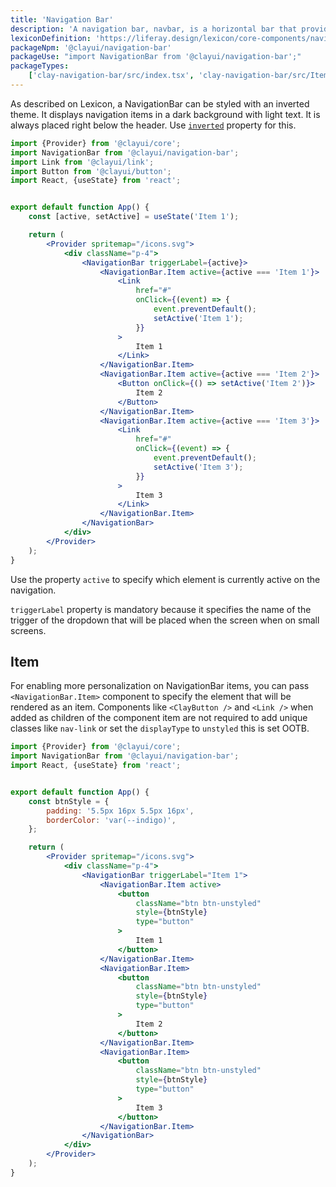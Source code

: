 ```yaml
---
title: 'Navigation Bar'
description: 'A navigation bar, navbar, is a horizontal bar that provides several access points to different parts of a system.'
lexiconDefinition: 'https://liferay.design/lexicon/core-components/navigation/horizontal-nav/'
packageNpm: '@clayui/navigation-bar'
packageUse: "import NavigationBar from '@clayui/navigation-bar';"
packageTypes:
    ['clay-navigation-bar/src/index.tsx', 'clay-navigation-bar/src/Item.tsx']
---
```


As described on Lexicon, a NavigationBar can be styled with an inverted theme. It displays navigation items in a dark background with light text. It is always placed right below the header. Use [`inverted`](#api-inverted) property for this.

```jsx preview
import {Provider} from '@clayui/core';
import NavigationBar from '@clayui/navigation-bar';
import Link from '@clayui/link';
import Button from '@clayui/button';
import React, {useState} from 'react';


export default function App() {
	const [active, setActive] = useState('Item 1');

	return (
		<Provider spritemap="/icons.svg">
			<div className="p-4">
				<NavigationBar triggerLabel={active}>
					<NavigationBar.Item active={active === 'Item 1'}>
						<Link
							href="#"
							onClick={(event) => {
								event.preventDefault();
								setActive('Item 1');
							}}
						>
							Item 1
						</Link>
					</NavigationBar.Item>
					<NavigationBar.Item active={active === 'Item 2'}>
						<Button onClick={() => setActive('Item 2')}>
							Item 2
						</Button>
					</NavigationBar.Item>
					<NavigationBar.Item active={active === 'Item 3'}>
						<Link
							href="#"
							onClick={(event) => {
								event.preventDefault();
								setActive('Item 3');
							}}
						>
							Item 3
						</Link>
					</NavigationBar.Item>
				</NavigationBar>
			</div>
		</Provider>
	);
}
```

Use the property `active` to specify which element is currently active on the navigation.

<div className="clay-site-alert alert alert-warning">
	<code className="language-text">triggerLabel</code> property is mandatory
	because it specifies the name of the trigger of the dropdown that will be
	placed when the screen when on small screens.
</div>

## Item

For enabling more personalization on NavigationBar items, you can pass `<NavigationBar.Item>` component to specify the element that will be rendered as an item. Components like `<ClayButton />` and `<Link />` when added as children of the component item are not required to add unique classes like `nav-link` or set the `displayType` to `unstyled` this is set OOTB.

```jsx preview
import {Provider} from '@clayui/core';
import NavigationBar from '@clayui/navigation-bar';
import React, {useState} from 'react';


export default function App() {
	const btnStyle = {
		padding: '5.5px 16px 5.5px 16px',
		borderColor: 'var(--indigo)',
	};

	return (
		<Provider spritemap="/icons.svg">
			<div className="p-4">
				<NavigationBar triggerLabel="Item 1">
					<NavigationBar.Item active>
						<button
							className="btn btn-unstyled"
							style={btnStyle}
							type="button"
						>
							Item 1
						</button>
					</NavigationBar.Item>
					<NavigationBar.Item>
						<button
							className="btn btn-unstyled"
							style={btnStyle}
							type="button"
						>
							Item 2
						</button>
					</NavigationBar.Item>
					<NavigationBar.Item>
						<button
							className="btn btn-unstyled"
							style={btnStyle}
							type="button"
						>
							Item 3
						</button>
					</NavigationBar.Item>
				</NavigationBar>
			</div>
		</Provider>
	);
}
```
